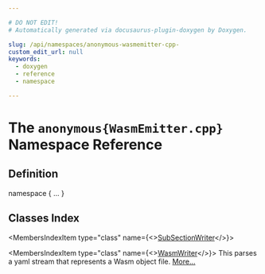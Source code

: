 ```yaml
---

# DO NOT EDIT!
# Automatically generated via docusaurus-plugin-doxygen by Doxygen.

slug: /api/namespaces/anonymous-wasmemitter-cpp-
custom_edit_url: null
keywords:
  - doxygen
  - reference
  - namespace

---
```





# The `anonymous{WasmEmitter.cpp}` Namespace Reference

<DoxygenPage pluginConfig={pluginConfig}>



## Definition

<CodeBlock>namespace &#123; ... &#125;</CodeBlock>

## Classes Index

<MembersIndex>

<MembersIndexItem
  type="class"
  name={<><a href="/docs/api/classes/anonymous-namespace-wasmemitter-cpp-/subsectionwriter">SubSectionWriter</a></>}>
</MembersIndexItem>

<MembersIndexItem
  type="class"
  name={<><a href="/docs/api/classes/anonymous-namespace-wasmemitter-cpp-/wasmwriter">WasmWriter</a></>}>
This parses a yaml stream that represents a Wasm object file. <a href="/docs/api/classes/anonymous-namespace-wasmemitter-cpp-/wasmwriter/#details">More...</a>
</MembersIndexItem>

</MembersIndex>


</DoxygenPage>

